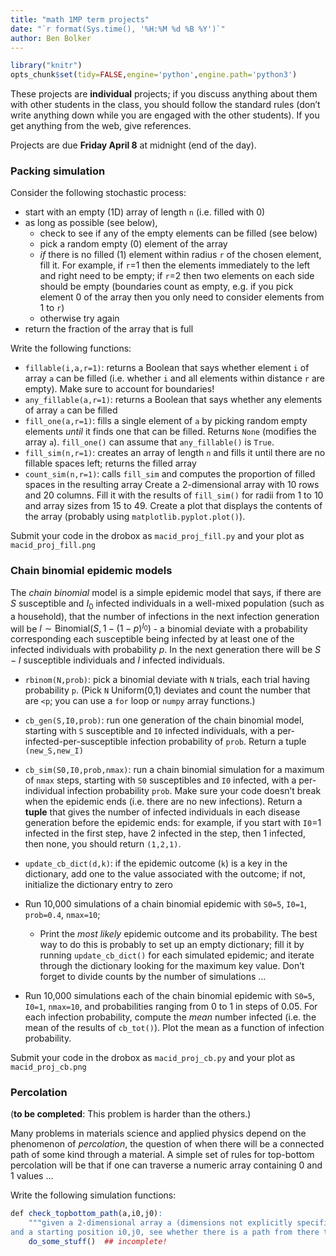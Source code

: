 ```yaml
---
title: "math 1MP term projects"
date: "`r format(Sys.time(), '%H:%M %d %B %Y')`"
author: Ben Bolker
---
```


```r
library("knitr")
opts_chunk$set(tidy=FALSE,engine='python',engine.path='python3')
```

These projects are **individual** projects; if you discuss anything about them with other students in the class, you should follow the standard rules (don't write anything down while you are engaged with the other students).  If you get anything from the web, give references.

Projects are due **Friday April 8** at midnight (end of the day).

### Packing simulation

Consider the following stochastic process:

- start with an empty (1D) array of length `n` (i.e. filled with 0)
- as long as possible (see below),
    - check to see if any of the empty elements can be filled (see below)
    - pick a random empty (0) element of the array
	- *if* there is no filled (1) element within radius `r` of the chosen element, fill it. For example, if `r`=1 then the elements immediately to the left and right need to be empty; if `r`=2 then two elements on each side should be empty (boundaries count as empty, e.g. if you pick element 0 of the array then you only need to consider elements from 1 to `r`)
	- otherwise try again
- return the fraction of the array that is full

Write the following functions:

- `fillable(i,a,r=1)`: returns a Boolean that says whether element `i` of array `a` can be filled (i.e. whether `i` and all elements within distance `r` are empty). Make sure to account for boundaries!
- `any_fillable(a,r=1)`: returns a Boolean that says whether any elements of array `a` can be filled
- `fill_one(a,r=1)`: fills a single element of `a` by picking random empty elements *until* it finds one that can be filled.  Returns `None` (modifies the array `a`).  `fill_one()` can assume that `any_fillable()` is `True`.
- `fill_sim(n,r=1)`: creates an array of length `n` and fills it until there are no fillable spaces left; returns the filled array
- `count_sim(n,r=1)`: calls `fill_sim` and computes the proportion of filled spaces in the resulting array
Create a 2-dimensional array with 10 rows and 20 columns. Fill it with the results of `fill_sim()` for radii from 1 to 10 and array sizes from 15 to 49. Create a plot that displays the contents of the array (probably using `matplotlib.pyplot.plot()`).

Submit your code in the drobox as `macid_proj_fill.py` and your plot as `macid_proj_fill.png`


### Chain binomial epidemic models

The *chain binomial* model is a simple epidemic model that says, if there are $S$ susceptible and $I_0$ infected individuals in a well-mixed population (such as a household), that the number of infections in the next infection generation will be $I \sim \textrm{Binomial}\left(S,1-(1-p)^{I_0}\right)$ - a binomial deviate with a probability corresponding each susceptible being infected by at least one of the infected individuals with probability $p$.  In the next generation there will be $S-I$ susceptible individuals and $I$ infected individuals.

- `rbinom(N,prob)`: pick a binomial deviate with `N` trials, each trial having probability `p`. (Pick `N` Uniform(0,1) deviates and count the number that are `<p`; you can use a `for` loop or `numpy` array functions.)
- `cb_gen(S,I0,prob)`: run one generation of the chain binomial model, starting with `S` susceptible and `I0` infected individuals, with a per-infected-per-susceptible infection probability of `prob`. Return a tuple `(new_S,new_I)`
- `cb_sim(S0,I0,prob,nmax)`: run a chain binomial simulation for a maximum of `nmax` steps, starting with `S0` susceptibles and `I0` infected, with a per-individual infection probability `prob`.  Make sure your code doesn't break when the epidemic ends (i.e. there are no new infections). Return a **tuple** that gives the number of infected individuals in each disease generation before the epidemic ends: for example, if you start with `I0`=1 infected in the first step, have 2 infected in the step, then 1 infected, then none, you should return `(1,2,1)`.
- `update_cb_dict(d,k)`: if the epidemic outcome (`k`) is a key in the dictionary, add one to the value associated with the outcome; if not, initialize the dictionary entry to zero

- Run 10,000 simulations of a chain binomial epidemic with `S0=5`, `I0=1`, `prob=0.4`, `nmax=10`;
    - Print the *most likely* epidemic outcome and its probability. The best way to do this is probably to set up an empty dictionary; fill it by running `update_cb_dict()` for each simulated epidemic; and iterate through the dictionary looking for the maximum key value.  Don't forget to divide counts by the number of simulations ...
- Run 10,000 simulations each of the chain binomial epidemic with `S0=5`, `I0=1`, `nmax=10`, and probabilities ranging from 0 to 1 in steps of 0.05. For each infection probability, compute the *mean* number infected (i.e. the mean of the results of `cb_tot()`). Plot the mean as a function of infection probability.

Submit your code in the drobox as `macid_proj_cb.py` and your plot as `macid_proj_cb.png`

### Percolation

(**to be completed**: This problem is harder than the others.)

Many problems in materials science and applied physics depend on the phenomenon of *percolation*, the question of when there will be a connected path of some kind through a material. A simple set of rules for top-bottom percolation will be that if one can traverse a numeric array containing 0 and 1 values ...

Write the following simulation functions:

```r
def check_topbottom_path(a,i0,j0):
    """given a 2-dimensional array a (dimensions not explicitly specified)
and a starting position i0,j0, see whether there is a path from there to the bottom"""
    do_some_stuff()  ## incomplete!
```

